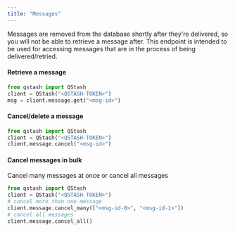 ```yaml
---
title: "Messages"
---
```

Messages are removed from the database shortly after they're delivered, so you
will not be able to retrieve a message after. This endpoint is intended to be used
for accessing messages that are in the process of being delivered/retried.
#### Retrieve a message
```python
from qstash import QStash
client = QStash("<QSTASH-TOKEN>")
msg = client.message.get("<msg-id>")
```
#### Cancel/delete a message
```python
from qstash import QStash
client = QStash("<QSTASH-TOKEN>")
client.message.cancel("<msg-id>")
```
#### Cancel messages in bulk
Cancel many messages at once or cancel all messages
```python
from qstash import QStash
client = QStash("<QSTASH-TOKEN>")
# cancel more than one message
client.message.cancel_many(["<msg-id-0>", "<msg-id-1>"])
# cancel all messages
client.message.cancel_all()
```